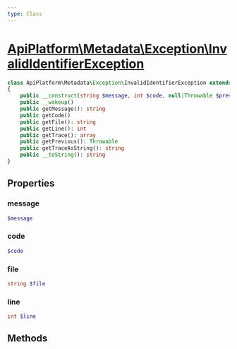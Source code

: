 ```yaml
---
type: Class
---
```


# [ApiPlatform\Metadata\Exception\InvalidIdentifierException](/docs/v3.2/reference/Metadata/Exception/InvalidIdentifierException)



```php
class ApiPlatform\Metadata\Exception\InvalidIdentifierException extends `<a href="/docs/v3.2/reference/Exception/InvalidIdentifierException">ApiPlatform\Exception\InvalidIdentifierException</a>` implements `<a href="/docs/v3.2/reference/Exception/ExceptionInterface">ApiPlatform\Exception\ExceptionInterface</a>`, Throwable, Stringable
{
    public __construct(string $message, int $code, null|Throwable $previous)
    public __wakeup()
    public getMessage(): string
    public getCode()
    public getFile(): string
    public getLine(): int
    public getTrace(): array
    public getPrevious(): Throwable
    public getTraceAsString(): string
    public __toString(): string
}
```
## Properties
### message

```php
$message
```



### code

```php
$code
```



### file

```php
string $file
```



### line

```php
int $line
```



## Methods
